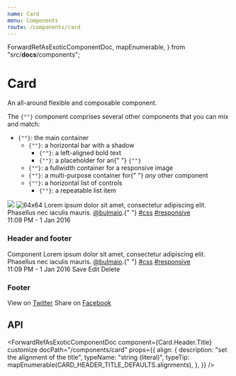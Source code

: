 ```yaml
---
name: Card
menu: Components
route: /components/card
---
```



  ForwardRefAsExoticComponentDoc,
  mapEnumerable,
} from "src/__docs__/components";

# Card

An all-around flexible and composable component.

<Content>
  <p>
    The <code>{"<Card>"}</code> component comprises several other components
    that you can mix and match:
  </p>
  <ul>
    <li>
      <code>{"<Card>"}</code>: the main container
      <ul>
        <li>
          <code>{"<Card.Header>"}</code>: a horizontal bar with a shadow
          <ul>
            <li>
              <code>{"<Card.Header.Title>"}</code>: a left-aligned bold text
            </li>
            <li>
              <code>{"<Card.Header.Icon>"}</code>: a placeholder for an{" "}
              <code>{"<Icon>"}</code>
            </li>
          </ul>
        </li>
        <li>
          <code>{"<Card.Image>"}</code>: a fullwidth container for a responsive
          image
        </li>
        <li>
          <code>{"<Card.Content>"}</code>: a multi-purpose container for{" "}
          <em>any</em> other component
        </li>
        <li>
          <code>{"<Card.Footer>"}</code>: a horizontal list of controls
          <ul>
            <li>
              <code>{"<Card.Footer.Item>"}</code>: a repeatable list item
            </li>
          </ul>
        </li>
      </ul>
    </li>
  </ul>
</Content>

<Playground>
  <Card>
    <Card.Image>
      <Image.Container size="4by3">
        <Image src="https://bulma.io/images/placeholders/1280x960.png" />
      </Image.Container>
    </Card.Image>
    <Card.Content>
      <Media>
        <Media.Item as="figure" align="left">
          <Image.Container as="p" size={64}>
            <Image
              alt="64x64"
              src="https://bulma.io/images/placeholders/128x128.png"
            />
          </Image.Container>
        </Media.Item>
        <Media.Item>
          <Title as="p" size={4}>
            John Smith
          </Title>
          <Title as="p" subtitle size={6}>
            @johnsmith
          </Title>
        </Media.Item>
      </Media>
      <Content>
        Lorem ipsum dolor sit amet, consectetur adipiscing elit. Phasellus nec
        iaculis mauris. <a href="#@bulmaio">@bulmaio</a>.{" "}
        <a href="#css">#css</a> <a href="#responsive">#responsive</a>
        <br />
        <time dateTime="2016-1-1">11:09 PM - 1 Jan 2016</time>
      </Content>
    </Card.Content>
  </Card>
</Playground>

### Header and footer

<Playground>
  <Card>
    <Card.Header>
      <Card.Header.Title>Component</Card.Header.Title>
      <Card.Header.Icon as="a">
        <Icon>
          <FontAwesomeIcon icon={faAngleDown} />
        </Icon>
      </Card.Header.Icon>
    </Card.Header>
    <Card.Content>
      <Content>
        Lorem ipsum dolor sit amet, consectetur adipiscing elit. Phasellus nec
        iaculis mauris. <a href="#@bulmaio">@bulmaio</a>.{" "}
        <a href="#css">#css</a> <a href="#responsive">#responsive</a>
        <br />
        <time dateTime="2016-1-1">11:09 PM - 1 Jan 2016</time>
      </Content>
    </Card.Content>
    <Card.Footer>
      <Card.Footer.Item as="a" href="#">
        Save
      </Card.Footer.Item>
      <Card.Footer.Item as="a" href="#">
        Edit
      </Card.Footer.Item>
      <Card.Footer.Item as="a" href="#">
        Delete
      </Card.Footer.Item>
    </Card.Footer>
  </Card>
</Playground>

### Footer

<Playground>
  <Card>
    <Card.Content>
      <Title>
        “There are two hard things in computer science: cache invalidation,
        naming things, and off-by-one errors.”
      </Title>
      <Title subtitle>Jeff Atwood</Title>
    </Card.Content>
    <Card.Footer as="footer">
      <Card.Footer.Item as="p">
        <span>
          View on <a href="#twitter">Twitter</a>
        </span>
      </Card.Footer.Item>
      <Card.Footer.Item as="p">
        <span>
          Share on <a href="#facebook">Facebook</a>
        </span>
      </Card.Footer.Item>
    </Card.Footer>
  </Card>
</Playground>

## API

<ForwardRefAsExoticComponentDoc component={Card} docPath="/components/card" />

<ForwardRefAsExoticComponentDoc
  component={Card.Content}
  docPath="/components/card"
/>

<ForwardRefAsExoticComponentDoc
  component={Card.Footer}
  docPath="/components/card"
/>

<ForwardRefAsExoticComponentDoc
  component={Card.Footer.Item}
  docPath="/components/card"
/>

<ForwardRefAsExoticComponentDoc
  component={Card.Header}
  docPath="/components/card"
/>

<ForwardRefAsExoticComponentDoc
  component={Card.Header.Icon}
  docPath="/components/card"
/>

<ForwardRefAsExoticComponentDoc
  component={Card.Header.Title}
  customize
  docPath="/components/card"
  props={{
    align: {
      description: "set the alignment of the title",
      typeName: "string (literal)",
      typeTip: mapEnumerable(CARD_HEADER_TITLE_DEFAULTS.alignments),
    },
  }}
/>

<ForwardRefAsExoticComponentDoc
  component={Card.Image}
  docPath="/components/card"
/>
